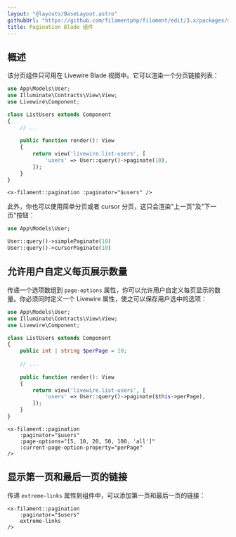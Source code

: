 ```yaml
---
layout: "@layouts/BaseLayout.astro"
githubUrl: "https://github.com/filamentphp/filament/edit/3.x/packages/support/docs/09-blade-components/02-pagination.md"
title: Pagination Blade 组件
---
```


## 概述

该分页组件只可用在 Livewire Blade 视图中。它可以渲染一个分页链接列表：

```php
use App\Models\User;
use Illuminate\Contracts\View\View;
use Livewire\Component;

class ListUsers extends Component
{
    // ...
    
    public function render(): View
    {
        return view('livewire.list-users', [
            'users' => User::query()->paginate(10),
        ]);
    }
}
```

```blade
<x-filament::pagination :paginator="$users" />
```

此外，你也可以使用简单分页或者 cursor 分页，这只会渲染"上一页"及"下一页"按钮：

```php
use App\Models\User;

User::query()->simplePaginate(10)
User::query()->cursorPaginate(10)
```

## 允许用户自定义每页展示数量

传递一个选项数组到 `page-options` 属性，你可以允许用户自定义每页显示的数量。你必须同时定义一个 Livewire 属性，使之可以保存用户选中的选项：

```php
use App\Models\User;
use Illuminate\Contracts\View\View;
use Livewire\Component;

class ListUsers extends Component
{
    public int | string $perPage = 10;
    
    // ...
    
    public function render(): View
    {
        return view('livewire.list-users', [
            'users' => User::query()->paginate($this->perPage),
        ]);
    }
}
```

```blade
<x-filament::pagination
    :paginator="$users"
    :page-options="[5, 10, 20, 50, 100, 'all']"
    :current-page-option-property="perPage"
/>
```

## 显示第一页和最后一页的链接

传递 `extreme-links` 属性到组件中，可以添加第一页和最后一页的链接：

```blade
<x-filament::pagination
    :paginator="$users"
    extreme-links
/>
```
